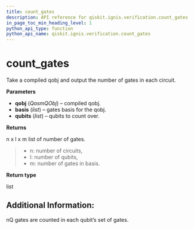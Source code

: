 ```yaml
---
title: count_gates
description: API reference for qiskit.ignis.verification.count_gates
in_page_toc_min_heading_level: 1
python_api_type: function
python_api_name: qiskit.ignis.verification.count_gates
---
```


# count\_gates

<Function id="qiskit.ignis.verification.count_gates" github="https://github.com/qiskit-community/qiskit-ignis/tree/stable/0.3/qiskit/ignis/verification/randomized_benchmarking/rb_utils.py" signature="count_gates(qobj, basis, qubits)">
  Take a compiled qobj and output the number of gates in each circuit.

  **Parameters**

  *   **qobj** (*QasmQObj*) – compiled qobj.
  *   **basis** (*list*) – gates basis for the qobj.
  *   **qubits** (*list*) – qubits to count over.

  **Returns**

  n x l x m list of number of gates.

  > *   n: number of circuits,
  > *   l: number of qubits,
  > *   m: number of gates in basis.

  **Return type**

  list

  ## Additional Information:

  nQ gates are counted in each qubit’s set of gates.
</Function>


